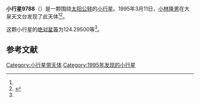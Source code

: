 {{Infobox planet
| bgcolour = #FFFFC0
| name = 9788
| symbol = 
| image = 
| caption = 
| discovery = yes
| discovery_ref = 
| discoverer = [[小林隆男|小林隆男]]
| discovery_site = [[大泉天文台|大泉天文台]] 
| discovered = 1995年3月11日
| designations = yes
| mp_name = 
| named_after = 
| alt_names = 1995 EQ1/ 1989 AV3 / 1991 PS19
| mp_category = [[主带小行星|主带小行星]]
| orbit_ref = <ref name="a">[http://ssd.jpl.nasa.gov/sbdb.cgi?sstr=9788 9788] {{Wayback|url=http://ssd.jpl.nasa.gov/sbdb.cgi?sstr=9788 |date=20210717080419 }}，小行星數據庫瀏覽器（JPL Small-Body Database Browser）－[[美国国家航空航天局|美国国家航空航天局]]喷气推进实验室</ref>
| epoch = 2456400.5 (2013年4月18日更新)
| aphelion = {{convert|3.5165202|AU|km|3|abbr=on|lk=out}}
| perihelion = {{convert|2.6631362|AU|km|3|abbr=on}}
| semimajor = {{convert|3.0898282|AU|km|3|abbr=on}}
| eccentricity = 0.1380957
| period = 1983.80936 [[日|日]]<br />5.43[[儒略年|儒略年]]
| avg_speed = 
| inclination = 1.89963
| asc_node = 80.14970
| mean_anomaly = 
| arg_peri = 124.29500
| satellites = 
| physical_characteristics = yes
| dimensions = 
| mass = 
| density = 
| surface_grav = 
| escape_velocity = 
| sidereal_day = 
| axial_tilt = 
| pole_ecliptic_lat = 
| pole_ecliptic_lon = 
| albedo = 
| temperatures= 
| temp_name1 = 
| mean_temp_1 = 
| max_temp_1 = 
| temp_name2 = 
| max_temp_2 = 
| spectral_type = 
| abs_magnitude = 124.29500
}}

'''小行星9788'''（{{lang-en|9788}}）是一颗围绕[[太阳|太阳]][[公转|公转]]的[[小行星|小行星]]。1995年3月11日，[[小林隆男|小林隆男]]在大泉天文台发现了此天体<ref name="a" /><ref>{{cite news|title=小行星列表|url=http://cfa-www.harvard.edu/iau/lists/NumberedMPs.txt|accessdate=2013-07-08|newspaper=哈佛大学|archive-date=2008-05-17|archive-url=https://web.archive.org/web/20080517010638/http://cfa-www.harvard.edu/iau/lists/NumberedMPs.txt|dead-url=no}}</ref>。

这颗小行星的[[绝对星等|绝对星等]]为124.29500等<ref name="a" />。

==参考文献==
{{reflist}}
{{Minor Planet Number|[[小行星9787|小行星9787]]|[[小行星9789|小行星9789]]}}

{{小天体}}

[[Category:小行星带天体|Category:小行星带天体]]
[[Category:1995年发现的小行星|Category:1995年发现的小行星]]

{{asteroid-stub}}